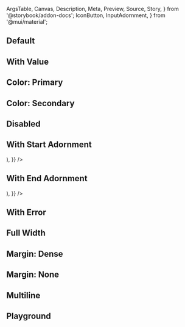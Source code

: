 <!-- @prettier -->

  ArgsTable,
  Canvas,
  Description,
  Meta,
  Preview,
  Source,
  Story,
} from '@storybook/addon-docs';
  IconButton,
  InputAdornment,
} from '@mui/material';



<Meta
  title="Material UI/OutlinedInput"
  component={OutlinedInput}
  render={Template}
/>

<Description of={OutlinedInput} />

## Default

<Canvas>
  <Story name="Default" args={{}}/>
</Canvas>

## With Value

<Canvas>
  <Story
    name="With Value"
    args={{
      value: 'Some Value',
    }}
  />
</Canvas>

## Color: Primary

<Canvas>
  <Story
    name="Color: Primary"
    args={{
      color: 'primary',
    }}
  />
</Canvas>

## Color: Secondary

<Canvas>
  <Story
    name="Color: Secondary"
    args={{
      color: 'secondary',
    }}
  />
</Canvas>

## Disabled

<Canvas>
  <Story
    name="Disabled"
    args={{
      disabled: true,
    }}
  />
</Canvas>

## With Start Adornment

<Canvas>
  <Story
    name="With Start Adornment"
    args={{
      startAdornment: (
        <InputAdornment position="start">
          <IconButton>
            <Plus />
          </IconButton>
        </InputAdornment>
      ),
    }}
  />
</Canvas>

## With End Adornment

<Canvas>
  <Story
    name="With End Adornment"
    args={{
      endAdornment: (
        <InputAdornment position="end">
          <IconButton>
            <Plus />
          </IconButton>
        </InputAdornment>
      ),
    }}
  />
</Canvas>

## With Error

<Canvas>
  <Story
    name="With Error"
    args={{
      error: true,
    }}
  />
</Canvas>

## Full Width

<Canvas>
  <Story
    name="Full Width"
    args={{
      fullWidth: true,
    }}
  />
</Canvas>

## Margin: Dense

<Canvas>
  <Story
    name="Margin: Dense"
    args={{
      margin: 'dense',
    }}
  />
</Canvas>

## Margin: None

<Canvas>
  <Story
    name="Margin: None"
    args={{
      margin: 'none',
    }}
  />
</Canvas>

## Multiline

<Canvas>
  <Story
    name="Multiline"
    args={{
      fullWidth: true,
      maxRows: 5,
      multiline: true,
      rows: 3,
    }}
  />
</Canvas>

## Playground

<Canvas isColumn>
  <Story
    name="Playground"
    args={{
      color: 'primary',
    }}
  />
</Canvas>

<ArgsTable story="Playground" />
